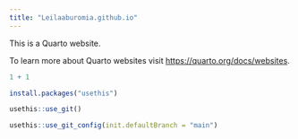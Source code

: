 ```yaml
---
title: "Leilaaburomia.github.io"
---
```


This is a Quarto website.

To learn more about Quarto websites visit <https://quarto.org/docs/websites>.

```r
1 + 1

install.packages("usethis")

usethis::use_git()

usethis::use_git_config(init.defaultBranch = "main")

```
